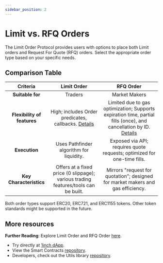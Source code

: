 ```yaml
---
sidebar_position: 2
---
```

# Limit vs. RFQ Orders

The Limit Order Protocol provides users with options to place both Limit orders and Request For Quote (RFQ) orders. Select the appropriate order type based on your specific needs.

## Comparison Table

| Criteria                            | Limit Order                                                                                               | RFQ Order                                                                                                  |
|:-----------------------------------:|:----------------------------------------------------------------------------------------------------------:|:-----------------------------------------------------------------------------------------------------------:|
| **Suitable for**                    | Traders                                                                                                   | Market Makers                                                                                              |
| **Flexibility of features**         | High; includes Order predicates, callbacks. [Details](/docs/limit-order-protocol/introduction#limit-order-features)  | Limited due to gas optimization; Supports expiration time, partial fills (once), and cancellation by ID. [Details](/docs/limit-order-protocol/introduction#rfq-order-features) |
| **Execution**                       | Uses Pathfinder algorithm for liquidity.                                                                   | Exposed via API; requires quote requests; optimized for one-time fills.                                    |
| **Key Characteristics**             | Offers at a fixed price (0 slippage); various trading features/tools can be built.                                                                | Mirrors "request for quotation"; designed for market makers and gas efficiency.                           |

Both order types support ERC20, ERC721, and ERC1155 tokens. Other token standards might be supported in the future.

## More resources

**Further Reading**: Explore Limit Order and RFQ Order [here](https://docs.1inch.io/docs/limit-order-protocol/introduction).
- Try directly at [1inch dApp](https://app.1inch.io/#/1/limit-order/WETH/DAI).
- View the Smart Contracts [repository](https://github.com/1inch/limit-order-protocol/).
- Developers, check out the Utils library [repository](https://github.com/1inch/limit-order-protocol-utils/).
